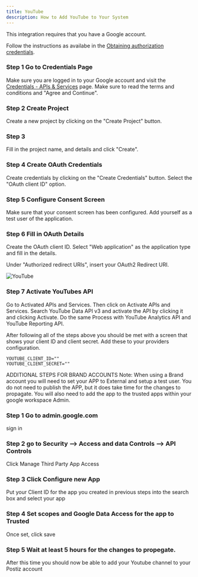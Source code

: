 ```yaml
---
title: YouTube
description: How to Add YouTube to Your System
---
```



<Callout>
This integration requires that you have a Google account.
</Callout>

Follow the instructions as availabe in the [Obtaining authorization credentials](https://developers.google.com/youtube/registering_an_application).

<Steps>

### Step 1 Go to Credentials Page
Make sure you are logged in to your Google account and visit the [Credentials - APIs & Services](https://console.cloud.google.com/projectselector2/apis/credentials) page. Make sure to read the terms and conditions and "Agree and Continue".

### Step 2 Create Project
Create a new project by clicking on the "Create Project" button.

### Step 3
Fill in the project name, and details and click "Create".

### Step 4 Create OAuth Credentials
Create credentials by clicking on the "Create Credentials" button. Select the "OAuth client ID" option.

### Step 5 Configure Consent Screen
Make sure that your consent screen has been configured. Add yourself as a test user of the application.

### Step 6 Fill in OAuth Details
Create the OAuth client ID. Select "Web application" as the application type and fill in the details.

<OAuth2Redirect provider = "youtube" />

Under "Authorized redirect URIs", insert your OAuth2 Redirect URI.

![YouTube](/images/providers/youtube/youtube-001.png)

### Step 7 Activate YouTubes API
Go to Activated APIs and Services. Then click on Activate APIs and Services. Search YouTube Data API v3 and activate the API by clicking it and clicking Activate.
Do the same Process with YouTube Analytics API and YouTube Reporting API.

</Steps>

After following all of the steps above you should be met with a screen that shows your client ID and client secret. Add these to your providers configuration.

```env
YOUTUBE_CLIENT_ID=""
YOUTUBE_CLIENT_SECRET=""
```

ADDITIONAL STEPS FOR BRAND ACCOUNTS
Note: When using a Brand account you will need to set your APP to External and setup a test user.
You do not need to publish the APP, but it does take time for the changes to propagate. 
You will also need to add the app to the trusted apps within your google workspace Admin. 

### Step 1 Go to admin.google.com
sign in

### Step 2 go to Security --> Access and data Controls --> API Controls
Click Manage Third Party App Access

### Step 3 Click Configure new App
Put your Client ID for the app you created in previous steps into the search box and select your app

### Step 4 Set scopes and Google Data Access for the app to Trusted
Once set, click save

### Step 5 Wait at least 5 hours for the changes to propegate.
After this time you should now be able to add your Youtube channel to your Postiz account
